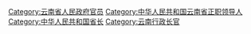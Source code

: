[[Category:云南省人民政府官员|Category:云南省人民政府官员]]
[[Category:中华人民共和国云南省正职领导人|Category:中华人民共和国云南省正职领导人]]
[[Category:中华人民共和国省长|Category:中华人民共和国省长]]
[[Category:云南行政长官|Category:云南行政长官]]